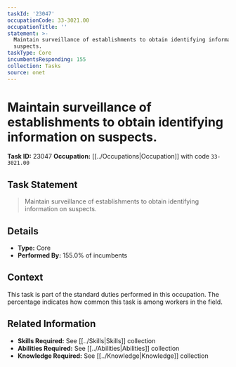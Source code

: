 ```yaml
---
taskId: '23047'
occupationCode: 33-3021.00
occupationTitle: ''
statement: >-
  Maintain surveillance of establishments to obtain identifying information on
  suspects.
taskType: Core
incumbentsResponding: 155
collection: Tasks
source: onet
---
```

# Maintain surveillance of establishments to obtain identifying information on suspects.

**Task ID:** 23047
**Occupation:** [[../Occupations|Occupation]] with code `33-3021.00`

## Task Statement

> Maintain surveillance of establishments to obtain identifying information on suspects.

## Details

- **Type:** Core
- **Performed By:** 155.0% of incumbents

## Context

This task is part of the standard duties performed in this occupation. The percentage indicates how common this task is among workers in the field.

## Related Information

- **Skills Required:** See [[../Skills|Skills]] collection
- **Abilities Required:** See [[../Abilities|Abilities]] collection
- **Knowledge Required:** See [[../Knowledge|Knowledge]] collection
